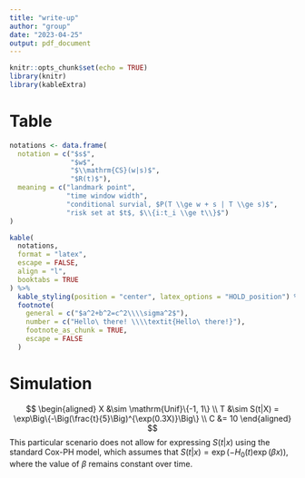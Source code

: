 ```yaml
---
title: "write-up"
author: "group"
date: "2023-04-25"
output: pdf_document
---
```


```r
knitr::opts_chunk$set(echo = TRUE)
library(knitr)
library(kableExtra)
```

# Table

```r
notations <- data.frame(
  notation = c("$s$",
               "$w$",
               "$\\mathrm{CS}(w|s)$",
               "$R(t)$"),
  meaning = c("landmark point",
              "time window width",
              "conditional survial, $P(T \\ge w + s | T \\ge s)$",
              "risk set at $t$, $\\{i:t_i \\ge t\\}$")
)

kable(
  notations,
  format = "latex",
  escape = FALSE,
  align = "l",
  booktabs = TRUE
) %>%
  kable_styling(position = "center", latex_options = "HOLD_position") %>%
  footnote(
    general = c("$a^2+b^2=c^2\\\\sigma^2$"),
    number = c("Hello\ there! \\\\textit{Hello\ there!}"),
    footnote_as_chunk = TRUE,
    escape = FALSE
  )
```

# Simulation

$$
\begin{aligned}
    X &\sim \mathrm{Unif}\{-1, 1\} \\
    T &\sim S(t|X) = \exp\Big\{-\Big(\frac{t}{5}\Big)^{\exp(0.3X)}\Big\} \\
    C &= 10
\end{aligned}
$$ This particular scenario does not allow for expressing $S(t|x)$ using the standard Cox-PH model, which assumes that $S(t|x) = \exp(-H_0(t)\exp(\beta x))$, where the value of $\beta$ remains constant over time.
